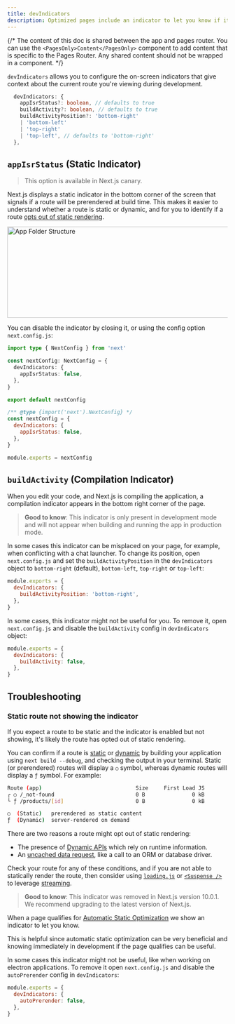 ```yaml
---
title: devIndicators
description: Optimized pages include an indicator to let you know if it's being statically optimized. You can opt-out of it here.
---
```


{/* The content of this doc is shared between the app and pages router. You can use the `<PagesOnly>Content</PagesOnly>` component to add content that is specific to the Pages Router. Any shared content should not be wrapped in a component. */}

<AppOnly>

`devIndicators` allows you to configure the on-screen indicators that give context about the current route you're viewing during development.

```ts filename="Types"
  devIndicators: {
    appIsrStatus?: boolean, // defaults to true
    buildActivity?: boolean, // defaults to true
    buildActivityPosition?: 'bottom-right'
    | 'bottom-left'
    | 'top-right'
    | 'top-left', // defaults to 'bottom-right'
  },
```

## `appIsrStatus` (Static Indicator)

> This option is available in Next.js canary.

Next.js displays a static indicator in the bottom corner of the screen that signals if a route will be prerendered at build time. This makes it easier to understand whether a route is static or dynamic, and for you to identify if a route [opts out of static rendering](#static-route-not-showing-the-indicator).

<Image
  alt="App Folder Structure"
  srcLight="/docs/light/static-indicator.png"
  srcDark="/docs/dark/static-indicator.png"
  width="1600"
  height="208"
/>

You can disable the indicator by closing it, or using the config option `next.config.js`:

```ts filename="next.config.ts" switcher
import type { NextConfig } from 'next'

const nextConfig: NextConfig = {
  devIndicators: {
    appIsrStatus: false,
  },
}

export default nextConfig
```

```js filename="next.config.js" switcher
/** @type {import('next').NextConfig} */
const nextConfig = {
  devIndicators: {
    appIsrStatus: false,
  },
}

module.exports = nextConfig
```

## `buildActivity` (Compilation Indicator)

When you edit your code, and Next.js is compiling the application, a compilation indicator appears in the bottom right corner of the page.

> **Good to know**: This indicator is only present in development mode and will not appear when building and running the app in production mode.

In some cases this indicator can be misplaced on your page, for example, when conflicting with a chat launcher. To change its position, open `next.config.js` and set the `buildActivityPosition` in the `devIndicators` object to `bottom-right` (default), `bottom-left`, `top-right` or `top-left`:

```js filename="next.config.js"
module.exports = {
  devIndicators: {
    buildActivityPosition: 'bottom-right',
  },
}
```

In some cases, this indicator might not be useful for you. To remove it, open `next.config.js` and disable the `buildActivity` config in `devIndicators` object:

```js filename="next.config.js"
module.exports = {
  devIndicators: {
    buildActivity: false,
  },
}
```

## Troubleshooting

### Static route not showing the indicator

If you expect a route to be static and the indicator is enabled but not showing, it's likely the route has opted out of static rendering.

You can confirm if a route is [static](/docs/app/building-your-application/rendering/server-components#static-rendering-default) or [dynamic](/docs/app/building-your-application/rendering/server-components#dynamic-rendering) by building your application using `next build --debug`, and checking the output in your terminal. Static (or prerendered) routes will display a `○` symbol, whereas dynamic routes will display a `ƒ` symbol. For example:

```bash filename="Build Output"
Route (app)                              Size     First Load JS
┌ ○ /_not-found                          0 B               0 kB
└ ƒ /products/[id]                       0 B               0 kB

○  (Static)   prerendered as static content
ƒ  (Dynamic)  server-rendered on demand
```

There are two reasons a route might opt out of static rendering:

- The presence of [Dynamic APIs](/docs/app/building-your-application/rendering/server-components#dynamic-apis) which rely on runtime information.
- An [uncached data request](/docs/app/building-your-application/data-fetching/fetching), like a call to an ORM or database driver.

Check your route for any of these conditions, and if you are not able to statically render the route, then consider using [`loading.js`](/docs/app/api-reference/file-conventions/loading) or [`<Suspense />`](https://react.dev/reference/react/Suspense) to leverage [streaming](/docs/app/building-your-application/routing/loading-ui-and-streaming#what-is-streaming).

</AppOnly>

<PagesOnly>

> **Good to know**: This indicator was removed in Next.js version 10.0.1. We recommend upgrading to the latest version of Next.js.

When a page qualifies for [Automatic Static Optimization](/docs/pages/building-your-application/rendering/automatic-static-optimization) we show an indicator to let you know.

This is helpful since automatic static optimization can be very beneficial and knowing immediately in development if the page qualifies can be useful.

In some cases this indicator might not be useful, like when working on electron applications. To remove it open `next.config.js` and disable the `autoPrerender` config in `devIndicators`:

```js filename="next.config.js"
module.exports = {
  devIndicators: {
    autoPrerender: false,
  },
}
```

</PagesOnly>
